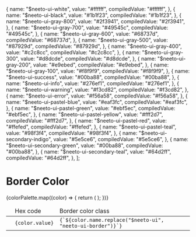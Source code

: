 
  {
    name: "$neeto-ui-white",
    value: "#ffffff",
    compiledValue: "#ffffff",
  },
  {
    name: "$neeto-ui-black",
    value: "#1b1f23",
    compiledValue: "#1b1f23",
  },
  {
    name: "$neeto-ui-gray-800",
    value: "#2f3941",
    compiledValue: "#2f3941",
  },
  {
    name: "$neeto-ui-gray-700",
    value: "#49545c",
    compiledValue: "#49545c",
  },
  {
    name: "$neeto-ui-gray-600",
    value: "#68737d",
    compiledValue: "#68737d",
  },
  {
    name: "$neeto-ui-gray-500",
    value: "#87929d",
    compiledValue: "#87929d",
  },
  {
    name: "$neeto-ui-gray-400",
    value: "#c2c8cc",
    compiledValue: "#c2c8cc",
  },
  {
    name: "$neeto-ui-gray-300",
    value: "#d8dcde",
    compiledValue: "#d8dcde",
  },
  {
    name: "$neeto-ui-gray-200",
    value: "#e9ebed",
    compiledValue: "#e9ebed",
  },
  {
    name: "$neeto-ui-gray-100",
    value: "#f8f9f9",
    compiledValue: "#f8f9f9",
  },
  {
    name: "$neeto-ui-success",
    value: "#00ba88",
    compiledValue: "#00ba88",
  },
  {
    name: "$neeto-ui-info",
    value: "#276ef1",
    compiledValue: "#276ef1",
  },
  {
    name: "$neeto-ui-warning",
    value: "#f3cd82",
    compiledValue: "#f3cd82",
  },
  {
    name: "$neeto-ui-error",
    value: "#f56a58",
    compiledValue: "#f56a58",
  },
  {
    name: "$neeto-ui-pastel-blue",
    value: "#eaf3fc",
    compiledValue: "#eaf3fc",
  },
  {
    name: "$neeto-ui-pastel-green",
    value: "#ebf5ec",
    compiledValue: "#ebf5ec",
  },
  {
    name: "$neeto-ui-pastel-yellow",
    value: "#fff2d7",
    compiledValue: "#fff2d7",
  },
  {
    name: "$neeto-ui-pastel-red",
    value: "#ffefed",
    compiledValue: "#ffefed",
  },
  {
    name: "$neeto-ui-pastel-teal",
    value: "#98f3f4",
    compiledValue: "#98f3f4",
  },
  {
    name: "$neeto-ui-secondary-indigo",
    value: "#5e5ce6",
    compiledValue: "#5e5ce6",
  },
  {
    name: "$neeto-ui-secondary-green",
    value: "#00ba88",
    compiledValue: "#00ba88",
  },
  {
    name: "$neeto-ui-secondary-teal",
    value: "#64d2ff",
    compiledValue: "#64d2ff",
  },
];

<Meta title="Foundation/Helpers" />

<style>{`
  .story-demo-table tr{
      background: transparent !important;
  }
  
`}</style>

# Border Color

<table className="story-demo-table">
  <thead>
    <tr>
      <td></td>
      <td>Hex code</td>
      <td>Border color class</td>
    </tr>
  </thead>
  <tbody>
    {colorPalette.map((color) => {
      return (
        <tr key={color.name}>
          <td>
            <div
              className={`w-12 h-12 border ${color.name.replace(
                "$neeto-ui",
                "neeto-ui-border"
              )}`}
            ></div>
          </td>
          <td>
            <code>{color.value}</code>
          </td>
          <td>
            <div className="flex justify-between">
              <code>{`${color.name.replace("$neeto-ui", "neeto-ui-border")}`}</code>
            </div>
          </td>
        </tr>
      );
    })}
  </tbody>
</table>
